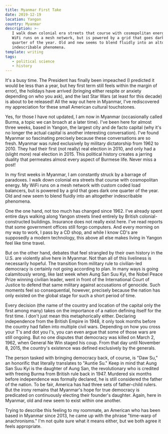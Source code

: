```yaml
---
title: Myanmar First Take
date: 2019-12-19
location: Yangon
country: Myanmar
description: >-
   I walk down colonial era streets that course with cosmopolitan energy. My
   WiFi runs on a mesh network, but is powered by a grid that goes dark one
   quarter of the year. Old and new seems to blend fluidly into an altogether
   indescribable phenomena.
template: writing
tags:
   - political science
   - history
---
```


It's a busy time. The President has finally been impeached (I predicted it would
be less than a year, but hey first term still feels within the margin of error),
the holidays have arrived (bringing either respite or anxiety depending on who
you ask), and the last Star Wars (at least for this decade) is about to be
released! All the way out here in Myanmar, I've rediscovered my appreciation for
these small American cultural touchstones.

Yes, for those I have not updated, I am now in Myanmar (occasionally called
Burma, a topic we can broach at a later time). I've been here for almost three
weeks, based in Yangon, the largest city and de facto capital (why it's no
longer the actual capital is another interesting conversation). I've found
Myanmar so fascinating precisely because these conversations are so fresh.
Myanmar was ruled exclusively by military dictatorship from 1962 to 2010. They
had their first (not really) real election in 2010, and only had a (slight more)
real election in 2015. This political history creates a jarring duality that
permeates almost every aspect of Burmese life. Never miss a post!

In my first weeks in Myanmar, I am constantly struck by a barrage of paradoxes.
I walk down colonial era streets that course with cosmopolitan energy. My WiFi
runs on a mesh network with custom coded load balancers, but is powered by a
grid that goes dark one quarter of the year. Old and new seem to blend fluidly
into an altogether indescribable phenomena.

One the one hand, not too much has changed since 1962. I've already spent entire
days walking along Yangon streets lined entirely by British colonial-constructed
buildings. Insurance does not really exist here. I've read reports that some
government offices still forgo computers. And every morning on my way to work, I
pass by a CD shop, and while I know CD's are supposedly a modern technology,
this above all else makes living in Yangon feel like time travel.

<Subscribe />

But on the other hand, debates that feel strangled by their own history in the
U.S. are violently alive here in Myanmar. Not than all of this liveliness is
necessarily hopeful. The transition from military rule to civilian-led democracy
is certainly not going according to plan. In many ways is going calamitously
wrong, like last week when Aung San Suu Kyi, the Nobel Peace Prize winning
civilian leader, went in front of the International Court of Justice to defend
that same military against accusations of genocide. Such moments feel so
consequential, however, precisely because the nation has only existed on the
global stage for such a short period of time.

Every decision (the name of the country and location of the capital only the
first among many) takes on the importance of a nation defining itself for the
first time. I don't just mean this metaphorically either. Declaring independence
from the British Empire in 1948, it only took months before the country had
fallen into multiple civil wars. Depending on how you cross your T's and dot you
I's, you can even argue that some of those wars are still ongoing. But no one
disputes that democracy was killed on March 2, 1962, when General Ne Win staged
his coup. From that day until November 8, 2015, the country's existence was
defined exclusively by the generals.

The person tasked with bringing democracy back, of course, is "Daw Su," an
honorific that literally translates to "Auntie Su." Keep in mind that Aung San
Suu Kyi is the daughter of Aung San, the revolutionary who is credited with
freeing Burma from British rule back in 1947. Murdered six months before
independence was formally declared, he is still considered the father of the
nation. To be fair, America has had three sets of father-child rulers. But the
irony remains that Myanmar's hope for true democracy is predicated on
continuously electing their founder's daughter. Again, here in Myanmar, old and
new seem to exist within one another.

Trying to describe this feeling to my roommate, an American who has been based
in Myanmar since 2013, he came up with the phrase "time-warp of anachronisms."
I'm not quite sure what it means either, but we both agree it feels appropriate.

